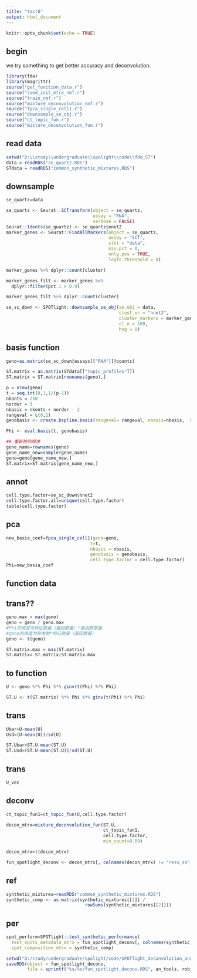 ---
title: "test8"
output: html_document
---

```{r setup, include=FALSE}
knitr::opts_chunk$set(echo = TRUE)
```

## begin

we try something to get better accuracy and deconvolution.

```{r}
library(fda)
library(magrittr)
source("get_function_data.r")
source("seed_init_mtrx_nmf.r")
source("train_nmf.r")
source("mixture_deconvolution_nmf.r")
source("fpca_single_cell1.r")
source("downsample_se_obj.r")
source("ct_topic_fun.r")
source("mixture_deconvolution_fun.r")
```

## read data

```{r pressure, echo=FALSE}
setwd("D:\\study\\undergraduate\\spolight\\code\\fda_ST")
data = readRDS("se_quartz.RDS")
STdata = readRDS("common_synthetic_mixtures.RDS")
```

## downsample

```{r}
se_quartz=data

se_quartz <- Seurat::SCTransform(object = se_quartz,
                                 assay = "RNA",
                                 verbose = FALSE)
Seurat::Idents(se_quartz) <- se_quartz$nnet2
marker_genes <- Seurat::FindAllMarkers(object = se_quartz,
                                       assay = "SCT",
                                       slot = "data",
                                       min.pct = 0,
                                       only.pos = TRUE,
                                       logfc.threshold = 0)

marker_genes %>% dplyr::count(cluster)

marker_genes_filt <- marker_genes %>%
  dplyr::filter(pct.1 > 0.9)

marker_genes_filt %>% dplyr::count(cluster)

se_sc_down <- SPOTlight::downsample_se_obj(se_obj = data,
                                           clust_vr = "nnet2",
                                           cluster_markers = marker_genes,
                                           cl_n = 100,
                                           hvg = 0)

```

## basis function
```{r}
geno=as.matrix(se_sc_down@assays[["RNA"]]@counts)

ST.matrix = as.matrix(STdata[["topic_profiles"]])
ST.matrix = ST.matrix[rownames(geno),]

p = nrow(geno)
t = seq.int(0,1,1/(p-1))
nkonts = 250
norder = 3
nbasis = nkonts + norder - 2 
rangeval = c(0,1)
genobasis <- create.bspline.basis(rangeval= rangeval, nbasis=nbasis,  norder=norder)

Phi <- eval.basis(t, genobasis)

```



```{r}
## 重新排列顺序
gene_name=rownames(geno)
gene_name_new=sample(gene_name)
geno=geno[gene_name_new,]
ST.matrix=ST.matrix[gene_name_new,]
```



## annot

```{r}
cell.type.factor=se_sc_down$nnet2
cell.type.factor.all=unique(cell.type.factor)
table(cell.type.factor)
```


## pca

```{r}
new_basia_coef=fpca_single_cell1(geno=geno,
                                t=t,
                                nbasis = nbasis,
                                genobasis = genobasis,
                                cell.type.factor = cell.type.factor)
Phi=new_basia_coef
```

## function data

## trans??
```{r}
geno.max = max(geno)
geno = geno / geno.max
#Phi的维度为特征数量（基因数量）*基函数数量
#geno的维度为样本数*特征数量（基因数量）
geno <- t(geno)

ST.matrix.max = max(ST.matrix)
ST.matrix= ST.matrix/ST.matrix.max

```

## to function

```{r}

U <- geno %*% Phi %*% ginv(t(Phi) %*% Phi)

ST.U <- t(ST.matrix) %*% Phi %*% ginv(t(Phi) %*% Phi)

```

## trans

```{r}
Ubar=U-mean(U)
Usd=(U-mean(U))/sd(U)

ST.Ubar=ST.U-mean(ST.U)
ST.Usd=(ST.U-mean(ST.U))/sd(ST.U)
```

## trans

```{r}
U_vec
```


## deconv

```{r}
ct_topic_fun1=ct_topic_fun(U,cell.type.factor)

decon_mtrx=mixture_deconvolution_fun(ST.U,
                                     ct_topic_fun1,
                                     cell.type.factor,
                                     min_count=0.09)

decon_mtrx=t(decon_mtrx)

fun_spotlight_deconv <- decon_mtrx[, colnames(decon_mtrx) != "ress_ss"]
```

## ref

```{r}
synthetic_mixtures=readRDS("common_synthetic_mixtures.RDS")
synthetic_comp <- as.matrix(synthetic_mixtures[[2]] /
                              rowSums(synthetic_mixtures[[2]]))
```

## per

```{r}
spot_perform=SPOTlight::test_synthetic_performance(
  test_spots_metadata_mtrx = fun_spotlight_deconv[, colnames(synthetic_comp)],
  spot_composition_mtrx = synthetic_comp)
```
```{r}
setwd("D:/study/undergraduate/spolight/code/SPOTlight_deconvolution_analysis-master")
saveRDS(object = fun_spotlight_deconv,
        file = sprintf("%s/%s/fun_spotlight_deconv.RDS", an_tools, robj_dir))
```



